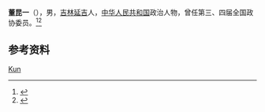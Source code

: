 '''董昆一'''（{{bd|1900年||1969年|}}），男，[[吉林|吉林]][[延吉|延吉]]人，[[中华人民共和国|中华人民共和国]]政治人物，曾任第三、四届全国政协委员。<ref>{{Cite book|title=历届全国政协委员人名辞典|author=|publisher=中国国际广播出版社|year=1996|isbn=9787507813746|location=北京|pages=286}}</ref><ref>{{Cite book|title=中华人民共和国职官志|author=何虎生, 李耀东, 向常福主编|publisher=中国社会出版社|year=2003|isbn=9787800883934|location=北京|pages=}}</ref>

== 参考资料 ==
{{reflist}}

{{中国人物小作品}}

{{Authority control}}
{{DEFAULTSORT:Dong董}}
[[Category:董姓|Kun]]